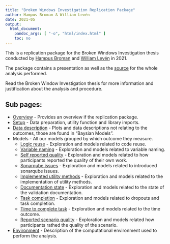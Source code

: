 ```yaml
---
title: "Broken Windows Investigation Replication Package"
author: Hampus Broman & William Levén
date: 2021-05
output: 
  html_document: 
    pandoc_args: [ "-o", "html/index.html" ]
    toc: no
---
```

This is a replication package for the Broken Windows Investigation thesis conducted by [Hampus Broman](https://github.com/HBroman) and [William Levén](https://github.com/williamleven) in 2021.

The package contains a presentation as well as the [source](https://github.com/BrokenWindowsInvestigation/Analysis) for the whole analysis performed.

Read the Broken Window Investigation thesis for more information and justification about the analysis and procedure.

## Sub pages:

* [Overview](index.html) - Provides an overview if the replication package.
* [Setup](setup.html) - Data preparation, utility function and library imports.
* [Data description](data_description.html) - Plots and data descriptions not relating to the outcomes, those are found in "Baysian Models".
* Models - All our models grouped by which outcome they measure.
  * [Logic reuse](logic_reuse.html) - Exploration and models related to code reuse.
  * [Variable naming](variable_naming.html) - Exploration and models related to variable naming.
  * [Self reported quality](self_reported_quality.html) - Exploration and models related to how participants reported the quality of their own work.
  * [Sonarqube issues](sonarqube_issues.html) - Exploration and models related to introduced sonarqube issues.
  * [Implemented utility methods](implemented_utility_methods.html) - Exploration and models related to the implementation of utility methods.
  * [Documentation state](documentation_state.html) - Exploration and models related to the state of the validation documentation.
  * [Task completion](task_completion.html) - Exploration and models related to dropouts and task completion.
  * [Time to complete task](time_to_complete_task.html) - Exploration and models related to the time outcome.
  * [Reported scenario quality](reported_scenario_quality.html) - Exploration and models related how participants rathed the quality of the scenario.
* [Environment](environment.html) - Description of the computational environment used to perform the analysis.